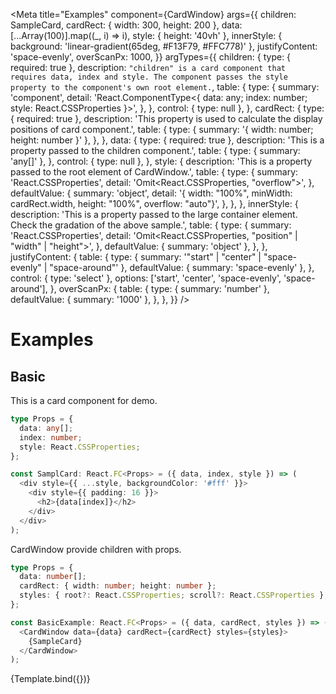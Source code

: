 <!-- Examples.stories.mdx -->



<Meta
  title="Examples"
  component={CardWindow}
  args={{
      children: SampleCard,
      cardRect: { width: 300, height: 200 },
      data: [...Array(100)].map((_, i) => i),
      style: { height: '40vh' },
      innerStyle: { background: 'linear-gradient(65deg, #F13F79, #FFC778)' },
      justifyContent: 'space-evenly',
      overScanPx: 1000,
    }}
  argTypes={{
    children: {
      type: { required: true },
      description: `"children" is a card component that requires data, index and style. The component passes the style property to the component's own root element.`,
      table: {
        type: {
          summary: 'component',
          detail: 'React.ComponentType<{ data: any; index: number; style: React.CSSProperties }>',
        },
      },
      control: { type: null },
    },
    cardRect: {
      type: { required: true },
      description: 'This property is used to calculate the display positions of card component.',
      table: {
        type: { summary: '{ width: number; height: number }' },
      },
    },
    data: {
      type: { required: true },
      description: 'This is a property passed to the children component.',
      table: {
        type: { summary: 'any[]' },
      },
      control: { type: null },
    },
    style: {
      description: 'This is a property passed to the root element of CardWindow.',
      table: {
        type: {
          summary: 'React.CSSProperties',
          detail: 'Omit<React.CSSProperties, "overflow">',
        },
        defaultValue: {
          summary: 'object',
          detail: '{ width: "100%", minWidth: cardRect.width, height: "100%", overflow: "auto"}',
        },
      },
    },
    innerStyle: {
      description: 'This is a property passed to the large container element. Check the gradation of the above sample.',
      table: {
        type: {
          summary: 'React.CSSProperties',
          detail: 'Omit<React.CSSProperties, "position" | "width" | "height">',
        },
        defaultValue: { summary: 'object' },
      },
    },
    justifyContent: {
      table: {
        type: { summary: '"start" | "center" |  "space-evenly" | "space-around"' },
        defaultValue: { summary: 'space-evenly' },
      },
      control: { type: 'select' },
      options: ['start', 'center', 'space-evenly', 'space-around'],
    },
    overScanPx: {
      table: {
        type: { summary: 'number' },
        defaultValue: { summary: '1000' },
      },
    },
  }}
/>


# Examples

## Basic

This is a card component for demo.

```typescript
type Props = {
  data: any[];
  index: number;
  style: React.CSSProperties;
};

const SamplCard: React.FC<Props> = ({ data, index, style }) => (
  <div style={{ ...style, backgroundColor: '#fff' }}>
    <div style={{ padding: 16 }}>
      <h2>{data[index]}</h2>
    </div>
  </div>
);
```

CardWindow provide children with props.

```typescript
type Props = {
  data: number[];
  cardRect: { width: number; height: number };
  styles: { root?: React.CSSProperties; scroll?: React.CSSProperties };
};

const BasicExample: React.FC<Props> = ({ data, cardRect, styles }) => (
  <CardWindow data={data} cardRect={cardRect} styles={styles}>
    {SampleCard}
  </CardWindow>
);
```

<Canvas>
  <Story name="basic">
    {Template.bind({})}
  </Story>
</Canvas>

<ArgsTable story="basic" />
